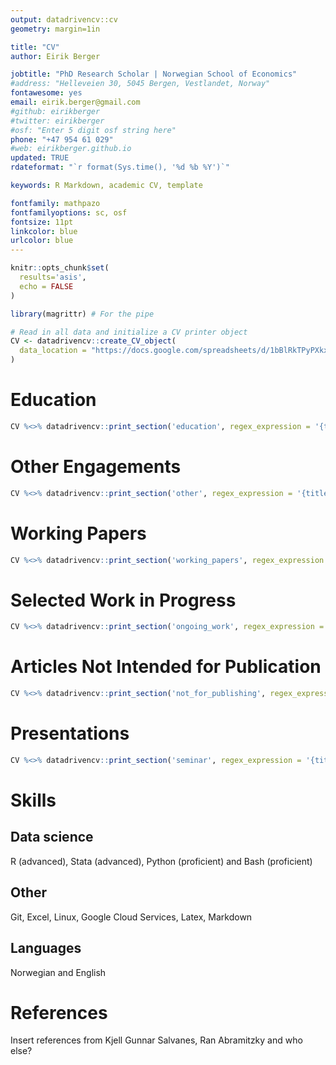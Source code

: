 ```yaml
---
output: datadrivencv::cv
geometry: margin=1in

title: "CV"
author: Eirik Berger

jobtitle: "PhD Research Scholar | Norwegian School of Economics"
#address: "Helleveien 30, 5045 Bergen, Vestlandet, Norway"
fontawesome: yes
email: eirik.berger@gmail.com
#github: eirikberger
#twitter: eirikberger
#osf: "Enter 5 digit osf string here"
phone: "+47 954 61 029"
#web: eirikberger.github.io
updated: TRUE
rdateformat: "`r format(Sys.time(), '%d %b %Y')`"

keywords: R Markdown, academic CV, template

fontfamily: mathpazo
fontfamilyoptions: sc, osf
fontsize: 11pt
linkcolor: blue
urlcolor: blue
---
```


```r
knitr::opts_chunk$set(
  results='asis', 
  echo = FALSE
)

library(magrittr) # For the pipe

# Read in all data and initialize a CV printer object
CV <- datadrivencv::create_CV_object(
  data_location = "https://docs.google.com/spreadsheets/d/1bBlRkTPyPXkxHUzBo7H6xJm33vnP-qv0sJ5rI1eCRO4/edit?usp=sharing"
)

```

# Education

```r
CV %<>% datadrivencv::print_section('education', regex_expression = '{title} at {institution} \\hfill {timeline}')
```

# Other Engagements

```r
CV %<>% datadrivencv::print_section('other', regex_expression = '{title} at {institution} \\hfill {timeline}')
```

<!--- # Journal Articles

```r
#CV %<>% datadrivencv::print_section('articles', regex_expression = '{title}, *{loc}*, {description_bullets} \\hfill {start}')
```
-->

# Working Papers

```r
CV %<>% datadrivencv::print_section('working_papers', regex_expression = '"{title}" {description_bullets} \\hfill {start}')
```

# Selected Work in Progress

```r
CV %<>% datadrivencv::print_section('ongoing_work', regex_expression = '"{title}" {description_bullets}')
```

# Articles Not Intended for Publication

```r
CV %<>% datadrivencv::print_section('not_for_publishing', regex_expression = '"{title}", *{loc}*, {description_bullets} \\hfill {start}')
```

# Presentations

```r
CV %<>% datadrivencv::print_section('seminar', regex_expression = '{title} \\hfill {start}')
```

# Skills

## Data science
R (advanced), Stata (advanced), Python (proficient) and Bash (proficient)

## Other
Git, Excel, Linux, Google Cloud Services, Latex, Markdown

## Languages
Norwegian and English

# References

Insert references from Kjell Gunnar Salvanes, Ran Abramitzky and who else?

